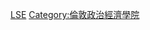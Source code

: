 {{Commons_category}}
{{Category_more|倫敦政治經濟學院}}

[[Category:倫敦大學校友|LSE]]
[[Category:倫敦政治經濟學院|Category:倫敦政治經濟學院]]